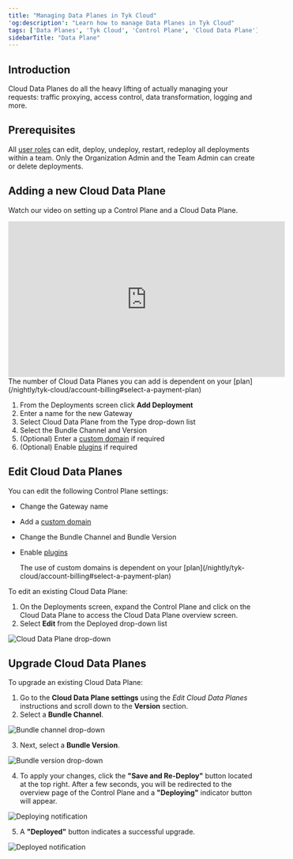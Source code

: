 ```yaml
---
title: "Managing Data Planes in Tyk Cloud"
'og:description': "Learn how to manage Data Planes in Tyk Cloud"
tags: ['Data Planes', 'Tyk Cloud', 'Control Plane', 'Cloud Data Plane']
sidebarTitle: "Data Plane"
---
```


## Introduction

Cloud Data Planes do all the heavy lifting of actually managing your requests: traffic proxying, access control, data transformation, logging and more.

## Prerequisites

All [user roles](/nightly/tyk-cloud/teams-users#assign-user-roles) can edit, deploy, undeploy, restart, redeploy all deployments within a team. Only the Organization Admin and the Team Admin can create or delete deployments.

## Adding a new Cloud Data Plane

Watch our video on setting up a Control Plane and a Cloud Data Plane.

<iframe width="560" height="315" src="https://www.youtube.com/embed/JqXXEDplrr8" frameborder="0" allow="accelerometer; autoplay; clipboard-write; encrypted-media; gyroscope; picture-in-picture" allowfullscreen></iframe>


<Note>
The number of Cloud Data Planes you can add is dependent on your [plan](/nightly/tyk-cloud/account-billing#select-a-payment-plan)
</Note>


1. From the Deployments screen click **Add Deployment**
2. Enter a name for the new Gateway
3. Select Cloud Data Plane from the Type drop-down list
4. Select the Bundle Channel and Version
5. (Optional) Enter a [custom domain](/nightly/tyk-cloud/using-custom-domains) if required
6. (Optional) Enable [plugins](/nightly/tyk-cloud/using-plugins) if required

## Edit Cloud Data Planes

You can edit the following Control Plane settings:
* Change the Gateway name
* Add a [custom domain](/nightly/tyk-cloud/using-custom-domains)
* Change the Bundle Channel and Bundle Version
* Enable [plugins](/nightly/tyk-cloud/using-plugins)



    <Note>
    The use of custom domains is dependent on your [plan](/nightly/tyk-cloud/account-billing#select-a-payment-plan)
    </Note>


To edit an existing Cloud Data Plane:

1. On the Deployments screen, expand the Control Plane and click on the Cloud Data Plane to access the Cloud Data Plane overview screen.
2. Select **Edit** from the Deployed drop-down list

<img src="/img/admin/cp-edit.png" alt="Cloud Data Plane drop-down" />

## Upgrade Cloud Data Planes

To upgrade an existing Cloud Data Plane:

1. Go to the **Cloud Data Plane settings** using the _Edit Cloud Data Planes_ instructions and scroll down to the **Version** section.
2. Select a **Bundle Channel**.

<img src="/img/admin/cp-edge-upgrade-channel.png" alt="Bundle channel drop-down" />

3. Next, select a **Bundle Version**.

<img src="/img/admin/cp-edge-upgrade-version.png" alt="Bundle version drop-down" />

4. To apply your changes, click the **"Save and Re-Deploy"** button located at the top right. After a few seconds, you will be redirected to the overview page of the Control Plane and a **"Deploying"** indicator button will appear. 

<img src="/img/admin/cp-edge-upgrade-deploying.png" alt="Deploying notification" />

5. A **"Deployed"** button indicates a successful upgrade.

<img src="/img/admin/cp-edge-upgrade-deployed.png" alt="Deployed notification" />

